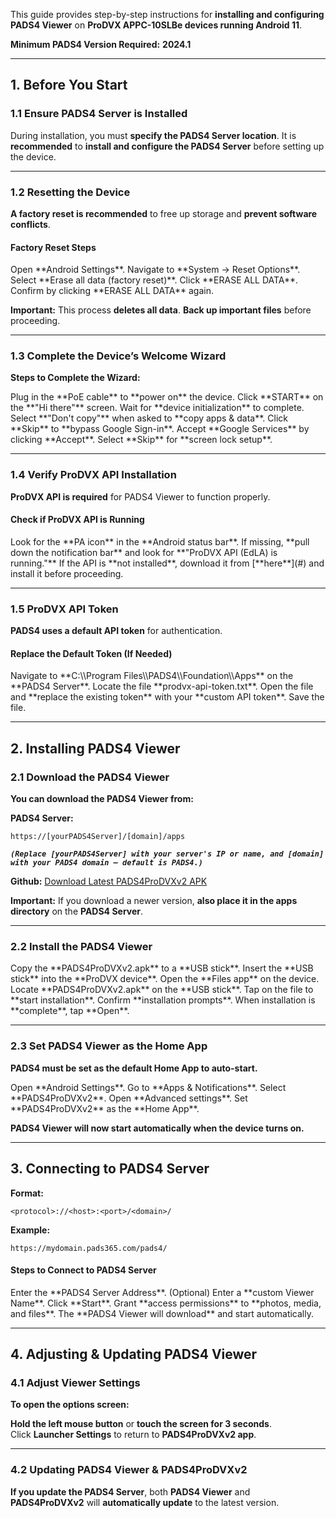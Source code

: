 This guide provides step-by-step instructions for **installing and configuring PADS4 Viewer** on **ProDVX APPC-10SLBe devices running Android 11**.

**Minimum PADS4 Version Required:** **2024.1**

---

## **1. Before You Start**

### **1.1 Ensure PADS4 Server is Installed**

During installation, you must **specify the PADS4 Server location**. It is **recommended** to **install and configure the PADS4 Server** before setting up the device.

---

### **1.2 Resetting the Device**

**A factory reset is recommended** to free up storage and **prevent software conflicts**.

#### **Factory Reset Steps**

<Steps>
  <Step title="Step One">
    Open **Android Settings**.
  </Step>
  <Step title="Step Two">
    Navigate to **System → Reset Options**.
  </Step>
  <Step title="Step Three">
    Select **Erase all data (factory reset)**.
  </Step>
  <Step title="Step Four">
    Click **ERASE ALL DATA**.
  </Step>
  <Step title="Step Five">
    Confirm by clicking **ERASE ALL DATA** again.
  </Step>
</Steps>

**Important:** This process **deletes all data**. **Back up important files** before proceeding.

---

### **1.3 Complete the Device’s Welcome Wizard**

**Steps to Complete the Wizard:**

<Steps>
  <Step title="Step One">
    Plug in the **PoE cable** to **power on** the device.
  </Step>
  <Step title="Step Two">
    Click **START** on the **"Hi there"** screen.
  </Step>
  <Step title="Step Three">
    Wait for **device initialization** to complete.
  </Step>
  <Step title="Step Four">
    Select **"Don't copy"** when asked to **copy apps & data**.
  </Step>
  <Step title="Step Five">
    Click **Skip** to **bypass Google Sign-in**.
  </Step>
  <Step title="Step Six">
    Accept **Google Services** by clicking **Accept**.
  </Step>
  <Step title="Step Seven">
    Select **Skip** for **screen lock setup**.
  </Step>
</Steps>

---

### **1.4 Verify ProDVX API Installation**

**ProDVX API is required** for PADS4 Viewer to function properly.

#### **Check if ProDVX API is Running**

<Steps>
  <Step title="Step One">
    Look for the **PA icon** in the **Android status bar**.
  </Step>
  <Step title="Step Two">
    If missing, **pull down the notification bar** and look for **"ProDVX API (EdLA) is running."**
  </Step>
  <Step title="Step Three">
    If the API is **not installed**, download it from [**here**](#) and install it before proceeding.
  </Step>
</Steps>

---

### **1.5 ProDVX API Token**

**PADS4 uses a default API token** for authentication.

#### **Replace the Default Token (If Needed)**

<Steps>
  <Step title="Step One">
    Navigate to **C:\\Program Files\\PADS4\\Foundation\\Apps** on the **PADS4 Server**.
  </Step>
  <Step title="Step Two">
    Locate the file **prodvx-api-token.txt**.
  </Step>
  <Step title="Step Three">
    Open the file and **replace the existing token** with your **custom API token**.
  </Step>
  <Step title="Step Four">
    Save the file.
  </Step>
</Steps>

---

## **2. Installing PADS4 Viewer**

### **2.1 Download the PADS4 Viewer**

**You can download the PADS4 Viewer from:**

**PADS4 Server:**

```
https://[yourPADS4Server]/[domain]/apps
```

******_``(Replace [yourPADS4Server] with your server's IP or name, and [domain] with your PADS4 domain – default is PADS4.)``_******

**Github:** [Download Latest PADS4ProDVXv2 APK](https://github.com/PADS4/PADS4-Viewer-ProDVX-r23/releases/latest)

**Important:** If you download a newer version, **also place it in the apps directory** on the **PADS4 Server**.

---

### **2.2 Install the PADS4 Viewer**

<Steps>
  <Step title="Step One">
    Copy the **PADS4ProDVXv2.apk** to a **USB stick**.
  </Step>
  <Step title="Step Two">
    Insert the **USB stick** into the **ProDVX device**.
  </Step>
  <Step title="Step Three">
    Open the **Files app** on the device.
  </Step>
  <Step title="Step Four">
    Locate **PADS4ProDVXv2.apk** on the **USB stick**.
  </Step>
  <Step title="Step Five">
    Tap on the file to **start installation**.
  </Step>
  <Step title="Step Six">
    Confirm **installation prompts**.
  </Step>
  <Step title="Step Seven">
    When installation is **complete**, tap **Open**.
  </Step>
</Steps>

---

### **2.3 Set PADS4 Viewer as the Home App**

**PADS4 must be set as the default Home App to auto-start.**

<Steps>
  <Step title="Step One">
    Open **Android Settings**.
  </Step>
  <Step title="Step Two">
    Go to **Apps & Notifications**.
  </Step>
  <Step title="Step Three">
    Select **PADS4ProDVXv2**.
  </Step>
  <Step title="Step Four">
    Open **Advanced settings**.
  </Step>
  <Step title="Step Five">
    Set **PADS4ProDVXv2** as the **Home App**.
  </Step>
</Steps>

**PADS4 Viewer will now start automatically when the device turns on.**

---

## **3. Connecting to PADS4 Server**

**Format:**

```
<protocol>://<host>:<port>/<domain>/
```

**Example:**

```
https://mydomain.pads365.com/pads4/
```

#### **Steps to Connect to PADS4 Server**

<Steps>
  <Step title="Step One">
    Enter the **PADS4 Server Address**.
  </Step>
  <Step title="Step Two">
    (Optional) Enter a **custom Viewer Name**.
  </Step>
  <Step title="Step Three">
    Click **Start**.
  </Step>
  <Step title="Step Four">
    Grant **access permissions** to **photos, media, and files**.
  </Step>
  <Step title="Step Five">
    The **PADS4 Viewer will download** and start automatically.
  </Step>
</Steps>

---

## **4. Adjusting & Updating PADS4 Viewer**

### **4.1 Adjust Viewer Settings**

**To open the options screen:**

**Hold the left mouse button** or **touch the screen for 3 seconds**.\
Click **Launcher Settings** to return to **PADS4ProDVXv2 app**.

---

### **4.2 Updating PADS4 Viewer & PADS4ProDVXv2**

**If you update the PADS4 Server**, both **PADS4 Viewer** and **PADS4ProDVXv2** will **automatically update** to the latest version.